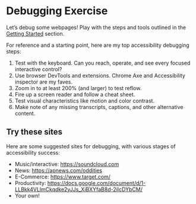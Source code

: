 # Debugging Exercise

Let’s debug some webpages! Play with the steps and tools outlined in the [Getting Started](/topics/accessibility-debugging/getting-started) section.

For reference and a starting point, here are my top accessibility debugging steps:

1. Test with the keyboard. Can you reach, operate, and see every focused interactive control?
1. Use browser DevTools and extensions. Chrome Axe and Accessibility inspector are my faves.
1. Zoom in to at least 200% (and larger) to test reflow.
1. Fire up a screen reader and follow a cheat sheet.
1. Test visual characteristics like motion and color contrast.
1. Make note of any missing transcripts, captions, and other alternative content.

## Try these sites
Here are some suggested sites for debugging, with various stages of accessibility success:

- Music/interactive: https://soundcloud.com
- News: https://apnews.com/oddities
- E-Commerce: https://www.target.com/
- Productivity: https://docs.google.com/document/d/1-LLBkk4VLlmCkqdke2yJJs_XiBXYfaB8d-2iIcDYbCM/
- Your own!